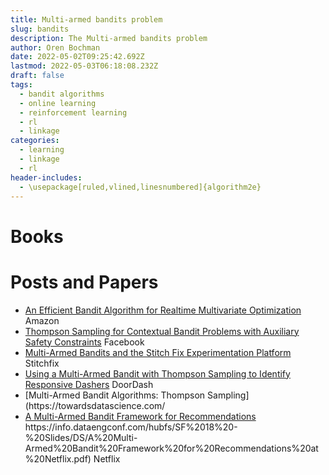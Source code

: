 ```yaml
---
title: Multi-armed bandits problem
slug: bandits
description: The Multi-armed bandits problem
author: Oren Bochman
date: 2022-05-02T09:25:42.692Z
lastmod: 2022-05-03T06:18:08.232Z
draft: false
tags:
  - bandit algorithms
  - online learning
  - reinforcement learning
  - rl
  - linkage
categories:
  - learning
  - linkage
  - rl
header-includes:
  - \usepackage[ruled,vlined,linesnumbered]{algorithm2e}
---
```


# Books

# Posts and Papers
- [An Efficient Bandit Algorithm for Realtime Multivariate
Optimization](https://dl.acm.org/doi/pdf/10.1145/3097983.3098184) Amazon
- [Thompson Sampling for Contextual Bandit Problems
with Auxiliary Safety Constraints](https://scontent.fhfa2-2.fna.fbcdn.net/v/t39.8562-6/240832401_626971034933869_262283130026823854_n.pdf?_nc_cat=106&ccb=1-5&_nc_sid=ad8a9d&_nc_ohc=x0_fBLaoskgAX-fIgRL&_nc_ht=scontent.fhfa2-2.fna&oh=00_AT9aTN5qWE-srrWgSWBDF6ez0kNYM5n2XX4WkLRx_zvX9A&oe=626EEA04) Facebook
- [Multi-Armed Bandits and the Stitch Fix Experimentation Platform](https://multithreaded.stitchfix.com/blog/2020/08/05/bandits/) Stitchfix
- [Using a Multi-Armed Bandit with Thompson Sampling to Identify Responsive Dashers](https://doordash.engineering/2022/03/15/using-a-multi-armed-bandit-with-thompson-sampling-to-identify-responsive-dashers/) DoorDash
- [Multi-Armed Bandit Algorithms: Thompson Sampling](https://towardsdatascience.com/
- [A Multi-Armed Bandit Framework for Recommendations](multi-armed-bandit-algorithms-thompson-sampling-6d91a88145db)
https://info.dataengconf.com/hubfs/SF%2018%20-%20Slides/DS/A%20Multi-Armed%20Bandit%20Framework%20for%20Recommendations%20at%20Netflix.pdf) Netflix